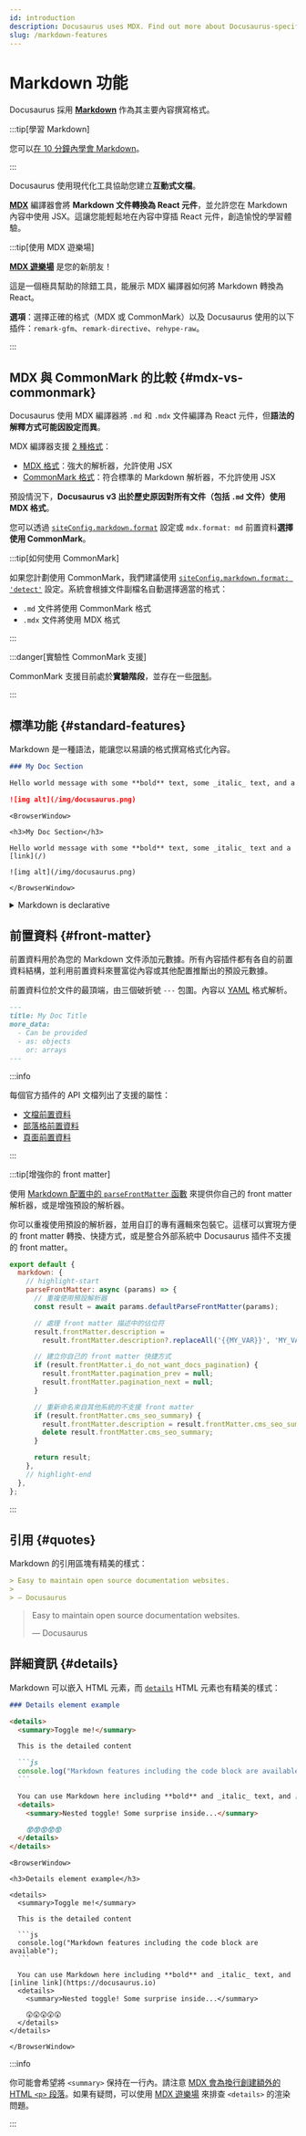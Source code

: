 ```yaml
---
id: introduction
description: Docusaurus uses MDX. Find out more about Docusaurus-specific features when writing Markdown.
slug: /markdown-features
---
```


# Markdown 功能


Docusaurus 採用 **[Markdown](https://commonmark.org/)** 作為其主要內容撰寫格式。

:::tip[學習 Markdown]

您可以[在 10 分鐘內學會 Markdown](https://commonmark.org/help/)。

:::

Docusaurus 使用現代化工具協助您建立**互動式文檔**。

**[MDX](https://mdxjs.com/)** 編譯器會將 **Markdown 文件轉換為 React 元件**，並允許您在 Markdown 內容中使用 JSX。這讓您能輕鬆地在內容中穿插 React 元件，創造愉悅的學習體驗。

:::tip[使用 MDX 遊樂場]

**[MDX 遊樂場](https://mdxjs.com/playground/)** 是您的新朋友！

這是一個極具幫助的除錯工具，能展示 MDX 編譯器如何將 Markdown 轉換為 React。

**選項**：選擇正確的格式（MDX 或 CommonMark）以及 Docusaurus 使用的以下插件：`remark-gfm`、`remark-directive`、`rehype-raw`。

:::

## MDX 與 CommonMark 的比較 {#mdx-vs-commonmark}

Docusaurus 使用 MDX 編譯器將 `.md` 和 `.mdx` 文件編譯為 React 元件，但**語法的解釋方式可能因設定而異**。

MDX 編譯器支援 [2 種格式](https://mdxjs.com/packages/mdx/#optionsformat)：

- [MDX 格式](https://mdxjs.com/docs/what-is-mdx/)：強大的解析器，允許使用 JSX
- [CommonMark 格式](https://commonmark.org/)：符合標準的 Markdown 解析器，不允許使用 JSX

預設情況下，**Docusaurus v3 出於歷史原因對所有文件（包括 `.md` 文件）使用 MDX 格式**。

您可以透過 [`siteConfig.markdown.format`](../../api/docusaurus.config.js.mdx#markdown) 設定或 `mdx.format: md` 前置資料**選擇使用 CommonMark**。

:::tip[如何使用 CommonMark]

如果您計劃使用 CommonMark，我們建議使用 [`siteConfig.markdown.format: 'detect'`](../../api/docusaurus.config.js.mdx#markdown) 設定。系統會根據文件副檔名自動選擇適當的格式：

- `.md` 文件將使用 CommonMark 格式
- `.mdx` 文件將使用 MDX 格式

:::

:::danger[實驗性 CommonMark 支援]

CommonMark 支援目前處於**實驗階段**，並存在一些[限制](https://github.com/facebook/docusaurus/issues/9092)。

:::

## 標準功能 {#standard-features}

Markdown 是一種語法，能讓您以易讀的格式撰寫格式化內容。

```md
### My Doc Section

Hello world message with some **bold** text, some _italic_ text, and a [link](/)

![img alt](/img/docusaurus.png)
```

```mdx-code-block
<BrowserWindow>

<h3>My Doc Section</h3>

Hello world message with some **bold** text, some _italic_ text and a [link](/)

![img alt](/img/docusaurus.png)

</BrowserWindow>
```

<details>

<summary>Markdown is declarative</summary>

Some may assume a 1-1 correlation between Markdown and HTML, e.g., `![Preview](/img/docusaurus.png)` will always become `<img src="/img/docusaurus.png" alt="Preview" />`, as-is. However, _that is not the case_.

The Markdown syntax `![message](url)` only declaratively tells Docusaurus that an image needs to be inserted here, but we may do other things like transforming a [file path to URL path](./markdown-features-assets.mdx#images), so the generated markup may differ from the output of other Markdown renderers, or a naïve hand-transcription to the equivalent JSX/HTML code.

In general, you should only assume the _semantics_ of the markup (` ``` ` fences become [code blocks](./markdown-features-code-blocks.mdx); `>` becomes [quotes](#quotes), etc.), but not the actual compiled output.

</details>

## 前置資料 {#front-matter}

前置資料用於為您的 Markdown 文件添加元數據。所有內容插件都有各自的前置資料結構，並利用前置資料來豐富從內容或其他配置推斷出的預設元數據。

前置資料位於文件的最頂端，由三個破折號 `---` 包圍。內容以 [YAML](https://yaml.org/spec/1.2.2/) 格式解析。

```md
---
title: My Doc Title
more_data:
  - Can be provided
  - as: objects
    or: arrays
---
```

:::info

每個官方插件的 API 文檔列出了支援的屬性：

- [文檔前置資料](../../api/plugins/plugin-content-docs.mdx#markdown-front-matter)
- [部落格前置資料](../../api/plugins/plugin-content-blog.mdx#markdown-front-matter)
- [頁面前置資料](../../api/plugins/plugin-content-pages.mdx#markdown-front-matter)

:::

:::tip[增強你的 front matter]

使用 [Markdown 配置中的 `parseFrontMatter` 函數](../../api/docusaurus.config.js.mdx#markdown) 來提供你自己的 front matter 解析器，或是增強預設的解析器。

你可以重複使用預設的解析器，並用自訂的專有邏輯來包裝它。這樣可以實現方便的 front matter 轉換、快捷方式，或是整合外部系統中 Docusaurus 插件不支援的 front matter。

```js title="docusaurus.config.js"
export default {
  markdown: {
    // highlight-start
    parseFrontMatter: async (params) => {
      // 重複使用預設解析器
      const result = await params.defaultParseFrontMatter(params);

      // 處理 front matter 描述中的佔位符
      result.frontMatter.description =
        result.frontMatter.description?.replaceAll('{{MY_VAR}}', 'MY_VALUE');

      // 建立你自己的 front matter 快捷方式
      if (result.frontMatter.i_do_not_want_docs_pagination) {
        result.frontMatter.pagination_prev = null;
        result.frontMatter.pagination_next = null;
      }

      // 重新命名來自其他系統的不支援 front matter
      if (result.frontMatter.cms_seo_summary) {
        result.frontMatter.description = result.frontMatter.cms_seo_summary;
        delete result.frontMatter.cms_seo_summary;
      }

      return result;
    },
    // highlight-end
  },
};
```

:::

## 引用 {#quotes}

Markdown 的引用區塊有精美的樣式：

```md
> Easy to maintain open source documentation websites.
>
> — Docusaurus
```

<BrowserWindow>

> Easy to maintain open source documentation websites.
>
> — Docusaurus

</BrowserWindow>

## 詳細資訊 {#details}

Markdown 可以嵌入 HTML 元素，而 [`details`](https://developer.mozilla.org/en-US/docs/Web/HTML/Element/details) HTML 元素也有精美的樣式：

````md
### Details element example

<details>
  <summary>Toggle me!</summary>

  This is the detailed content

  ```js
  console.log("Markdown features including the code block are available");
  ```

  You can use Markdown here including **bold** and _italic_ text, and [inline link](https://docusaurus.io)
  <details>
    <summary>Nested toggle! Some surprise inside...</summary>

    😲😲😲😲😲
  </details>
</details>
````

````mdx-code-block
<BrowserWindow>

<h3>Details element example</h3>

<details>
  <summary>Toggle me!</summary>

  This is the detailed content

  ```js
  console.log("Markdown features including the code block are available");
  ```

  You can use Markdown here including **bold** and _italic_ text, and [inline link](https://docusaurus.io)
  <details>
    <summary>Nested toggle! Some surprise inside...</summary>

    😲😲😲😲😲
  </details>
</details>

</BrowserWindow>
````

:::info

你可能會希望將 `<summary>` 保持在一行內。請注意 [MDX 會為換行創建額外的 HTML `<p>` 段落](https://mdxjs.com/migrating/v2/#jsx)。如果有疑問，可以使用 [MDX 遊樂場](https://mdxjs.com/playground/) 來排查 `<details>` 的渲染問題。

:::